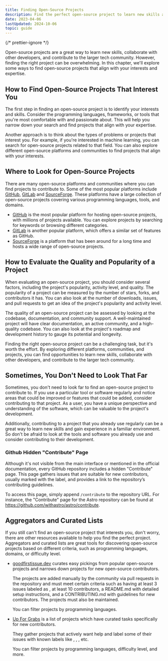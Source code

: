 ```yaml
---
title: Finding Open-Source Projects
description: Find the perfect open-source project to learn new skills and collaborate with developers. Explore ways to find projects aligned with your interests. Start today!
date: 2023-04-06
lastUpdated: 2024-10-06
topic: guide
---
```



{/* prettier-ignore */}
<p class="lead">Open-source projects are a great way to learn new skills, collaborate with other developers, and contribute to the larger tech community. However, finding the right project can be overwhelming. In this chapter, we'll explore some ways to find open-source projects that align with your interests and expertise.</p>

## How to Find Open-Source Projects That Interest You

The first step in finding an open-source project is to identify your interests and skills. Consider the programming languages, frameworks, or tools that you're most comfortable with and passionate about. This will help you narrow down your search and find projects that align with your expertise.

Another approach is to think about the types of problems or projects that interest you. For example, if you're interested in machine learning, you can search for open-source projects related to that field. You can also explore different open-source platforms and communities to find projects that align with your interests.

## Where to Look for Open-Source Projects

There are many open-source platforms and communities where you can find projects to contribute to. Some of the most popular platforms include [GitHub](https://github.com/), [GitLab](https://gitlab.com) and [SourceForge](https://sourceforge.net/). These platforms have a large collection of open-source projects covering various programming languages, tools, and domains.

- [GitHub](https://github.com/) is the most popular platform for hosting open-source projects, with millions of projects available. You can explore projects by searching for keywords or browsing different categories.
- [GitLab](https://gitlab.com) is another popular platform, which offers a similar set of features as GitHub.
- [SourceForge](https://sourceforge.net/) is a platform that has been around for a long time and hosts a wide range of open-source projects.

## How to Evaluate the Quality and Popularity of a Project

When evaluating an open-source project, you should consider several factors, including the project's popularity, activity level, and quality. The popularity of a project can be measured by the number of stars, forks, and contributors it has. You can also look at the number of downloads, issues, and pull requests to get an idea of the project's popularity and activity level.

The quality of an open-source project can be assessed by looking at the codebase, documentation, and community support. A well-maintained project will have clear documentation, an active community, and a high-quality codebase. You can also look at the project's roadmap and development history to gauge its potential and longevity.

Finding the right open-source project can be a challenging task, but it's worth the effort. By exploring different platforms, communities, and projects, you can find opportunities to learn new skills, collaborate with other developers, and contribute to the larger tech community.

## Sometimes, You Don't Need to Look That Far

Sometimes, you don't need to look far to find an open-source project to contribute to. If you use a particular tool or software regularly and notice areas that could be improved or features that could be added, consider contributing to that project. As a user, you have a unique perspective and understanding of the software, which can be valuable to the project's development.

Additionally, contributing to a project that you already use regularly can be a great way to learn new skills and gain experience in a familiar environment. So don't be afraid to look at the tools and software you already use and consider contributing to their development.

### Github Hidden "Contribute" Page

Although it's not visible from the main interface or mentioned in the official documentation, every GitHub repository includes a hidden "Contribute" page. This page gathers issues that are suitable for new contributors, usually marked with the <Badge text="good first issue" /> label, and provides a link to the repository’s contributing guidelines.

To access this page, simply append `/contribute` to the repository URL. For instance, the "Contribute" page for the Astro repository can be found at https://github.com/withastro/astro/contribute.

<ContentImage src="/images/astro-github-contribute-page.png" width="720" height="290" alt="" />

## Aggregators and Curated Lists

If you still can't find an open-source project that interests you, don't worry, there are other resources available to help you find the perfect project. Aggregators and curated lists are great tools for discovering open-source projects based on different criteria, such as programming languages, domains, or difficulty level.

- [goodfirstissue.dev](https://goodfirstissue.dev/) curates easy pickings from popular open-source projects and narrows down projects for new open-source contributors.

  The projects are added manually by the community via pull requests in the repository and must meet certain criteria such as having at least 3 issues labeled as <Badge variant="note" text="good first issue" />, at least 10 contributors, a README.md with detailed setup instructions, and a CONTRIBUTING.md with guidelines for new contributors. The projects must also be maintained.

  You can filter projects by programming languages.

- [Up For Grabs](https://up-for-grabs.net/) is a list of projects which have curated tasks specifically for new contributors.

  They gather projects that actively want help and label some of their issues with known labels like <Badge variant="note" text="up-for-grabs" />, <Badge variant="note" text="good first issue" />, <Badge variant="note" text="help wanted" />, etc.

  You can filter projects by programming languages, difficulty level, and more.
